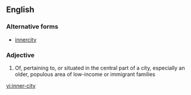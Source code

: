 ==English==

===Alternative forms===
*[[innercity]]

===Adjective===
{{en-adj|pos=[[inner]]-[[city]]}}

# Of, pertaining to, or situated in the central part of a city, especially an older, populous area of low-income or immigrant families

[[vi:inner-city]]